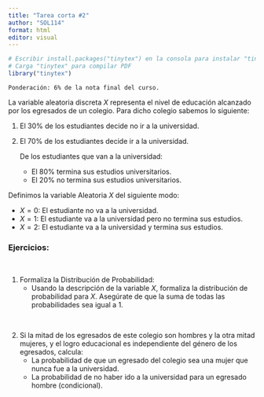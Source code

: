 ```yaml
---
title: "Tarea corta #2"
author: "SOL114"
format: html
editor: visual
---
```


```r
# Escribir install.packages("tinytex") en la consola para instalar "tinytex"
# Carga "tinytex" para compilar PDF
library("tinytex")
```

`Ponderación: 6% de la nota final del curso.`

La variable aleatoria discreta $X$ representa el nivel de educación alcanzado por los egresados de un colegio. Para dicho colegio sabemos lo siguiente:

1.  El 30% de los estudiantes decide no ir a la universidad.
2.  El 70% de los estudiantes decide ir a la universidad.

    De los estudiantes que van a la universidad:

    -   El 80% termina sus estudios universitarios.
    -   El 20% no termina sus estudios universitarios.

Definimos la variable Aleatoria $X$ del siguiente modo:

-   $X = 0$: El estudiante no va a la universidad.
-   $X = 1$: El estudiante va a la universidad pero no termina sus estudios.
-   $X = 2$: El estudiante va a la universidad y termina sus estudios.

### Ejercicios:

<br>

1.  Formaliza la Distribución de Probabilidad:
    -   Usando la descripción de la variable $X$, formaliza la distribución de probabilidad para $X$. Asegúrate de que la suma de todas las probabilidades sea igual a 1.

<br>

2.  Si la mitad de los egresados de este colegio son hombres y la otra mitad mujeres, y el logro educacional es independiente del género de los egresados, calcula:
    -   La probabilidad de que un egresado del colegio sea una mujer que nunca fue a la universidad.
    -   La probabilidad de no haber ido a la universidad para un egresado hombre (condicional).
